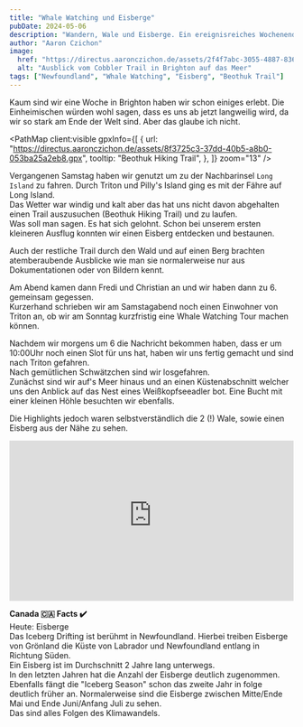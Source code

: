 ```yaml
---
title: "Whale Watching und Eisberge"
pubDate: 2024-05-06
description: "Wandern, Wale und Eisberge. Ein ereignisreiches Wochenende liegt hinter uns!"
author: "Aaron Czichon"
image:
  href: "https://directus.aaronczichon.de/assets/2f4f7abc-3055-4887-836e-234a37796d23.jpg?quality=70&width=1600"
  alt: "Ausblick vom Cobbler Trail in Brighton auf das Meer"
tags: ["Newfoundland", "Whale Watching", "Eisberg", "Beothuk Trail"]
---
```



Kaum sind wir eine Woche in Brighton haben wir schon einiges erlebt. Die Einheimischen würden wohl sagen, dass es uns ab jetzt langweilig wird, da wir so stark am Ende der Welt sind. Aber das glaube ich nicht.

<PathMap
  client:visible
  gpxInfo={[
    {
      url: "https://directus.aaronczichon.de/assets/8f3725c3-37dd-40b5-a8b0-053ba25a2eb8.gpx",
      tooltip: "Beothuk Hiking Trail",
    },
  ]}
  zoom="13"
/>

Vergangenen Samstag haben wir genutzt um zu der Nachbarinsel `Long Island` zu fahren. Durch Triton und Pilly's Island ging es mit der Fähre auf Long Island.  
Das Wetter war windig und kalt aber das hat uns nicht davon abgehalten einen Trail auszusuchen (Beothuk Hiking Trail) und zu laufen.  
Was soll man sagen. Es hat sich gelohnt. Schon bei unserem ersten kleineren Ausflug konnten wir einen Eisberg entdecken und bestaunen.

<DirectusImage assetId="133c6717-eb56-4ef8-9acd-40624b438eb2.jpg" />

Auch der restliche Trail durch den Wald und auf einen Berg brachten atemberaubende Ausblicke wie man sie normalerweise nur aus Dokumentationen oder von Bildern kennt.

<DirectusImage assetId="72c60ef2-dc1e-4262-bfdb-54b13ae256c5.jpg" />

Am Abend kamen dann Fredi und Christian an und wir haben dann zu 6. gemeinsam gegessen.  
Kurzerhand schrieben wir am Samstagabend noch einen Einwohner von Triton an, ob wir am Sonntag kurzfristig eine Whale Watching Tour machen können.

<DirectusImage assetId="af62ce8a-abcc-4052-acc5-887f9b741207.jpg" />

Nachdem wir morgens um 6 die Nachricht bekommen haben, dass er um 10:00Uhr noch einen Slot für uns hat, haben wir uns fertig gemacht und sind nach Triton gefahren.  
Nach gemütlichen Schwätzchen sind wir losgefahren.  
Zunächst sind wir auf's Meer hinaus und an einen Küstenabschnitt welcher uns den Anblick auf das Nest eines Weißkopfseeadler bot. Eine Bucht mit einer kleinen Höhle besuchten wir ebenfalls.

<DirectusImage assetId="a710a975-532b-461f-a8c4-263672b729d4.jpg" />

Die Highlights jedoch waren selbstverständlich die 2 (!) Wale, sowie einen Eisberg aus der Nähe zu sehen.

<div style="position: relative; padding-top: 56.25%;">
  <iframe
    src="https://customer-rnx58v5rm01lsk0m.cloudflarestream.com/ce212b771bc3a074f66511e23cd0f6d0/iframe?poster=https%3A%2F%2Fcustomer-rnx58v5rm01lsk0m.cloudflarestream.com%2Fce212b771bc3a074f66511e23cd0f6d0%2Fthumbnails%2Fthumbnail.jpg%3Ftime%3D%26height%3D600"
    loading="lazy"
    style="border: none; position: absolute; top: 0; left: 0; height: 100%; width: 100%;"
    allow="accelerometer; gyroscope; autoplay; encrypted-media; picture-in-picture;"
    allowfullscreen="true"
  ></iframe>
</div>

**Canada 🇨🇦 Facts ✔️**  
Heute: Eisberge  
Das Iceberg Drifting ist berühmt in Newfoundland. Hierbei treiben Eisberge von Grönland die Küste von Labrador und Newfoundland entlang in Richtung Süden.  
Ein Eisberg ist im Durchschnitt 2 Jahre lang unterwegs.  
In den letzten Jahren hat die Anzahl der Eisberge deutlich zugenommen. Ebenfalls fängt die "Iceberg Season" schon das zweite Jahr in folge deutlich früher an. Normalerweise sind die Eisberge zwischen Mitte/Ende Mai und Ende Juni/Anfang Juli zu sehen.  
Das sind alles Folgen des Klimawandels.
